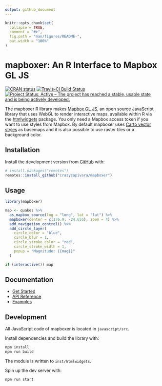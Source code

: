 ```yaml
---
output: github_document
---
```


<!-- README.md is generated from README.Rmd. Please edit that file -->

```r
knitr::opts_chunk$set(
  collapse = TRUE,
  comment = "#>",
  fig.path = "man/figures/README-",
  out.width = "100%"
)
```
# mapboxer: An R Interface to Mapbox GL JS

<!-- badges: start -->
[![CRAN status](https://www.r-pkg.org/badges/version/mapboxer)](https://CRAN.R-project.org/package=mapboxer)  [![Travis-CI Build Status](https://travis-ci.org/crazycapivara/mapboxer.svg?branch=master)](https://travis-ci.org/crazycapivara/mapboxer) [![Project Status: Active – The project has reached a stable, usable state and is being actively developed.](https://www.repostatus.org/badges/latest/active.svg)](https://www.repostatus.org/#active)
<!-- badges: end -->

The mapboxer R library makes [Mapbox GL JS](https://docs.mapbox.com/mapbox-gl-js/api/),
an open source JavaScript library that uses WebGL to render interactive maps,
available within R via the [htmlwidgets](https://www.htmlwidgets.org/) package.
You only need a Mapbox access token if you want to use styles from Mapbox.
By default mapboxer uses [Carto vector styles](https://github.com/CartoDB/basemap-styles)
as basemaps and it is also possible to use raster tiles or a background color.

## Installation

Install the development version from [GitHub](https://github.com/) with:

``` r
# install.packages("remotes")
remotes::install_github("crazycapivara/mapboxer")
```

## Usage

```r
library(mapboxer)

map <- quakes %>%
  as_mapbox_source(lng = "long", lat = "lat") %>%
  mapboxer(center = c(176.9, -24.655), zoom = 4) %>%
  add_navigation_control() %>%
  add_circle_layer(
    circle_color = "blue",
    circle_blur = 1,
    circle_stroke_color = "red",
    circle_stroke_width = 1,
    popup = "Magnitude: {{mag}}"
  )

if (interactive()) map
```

## Documentation

- [Get Started](https://crazycapivara.github.io/mapboxer/articles/mapboxer.html)
- [API Reference](https://crazycapivara.github.io/mapboxer/reference/)
- [Examples](https://github.com/crazycapivara/mapboxer/tree/master/examples)

## Development

All JavaScript code of mapboxer is located in `javascript/src`.

Install dependencies and build the library with:

```bash
npm install
npm run build
```

The module is written to `inst/htmlwidgets`.

Spin up the dev server with:

```bash
npm run start
```
